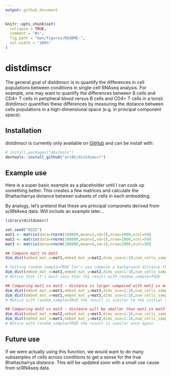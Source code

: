 ```yaml
---
output: github_document
---
```


<!-- README.md is generated from README.Rmd. Please edit that file -->

```r
knitr::opts_chunk$set(
  collapse = TRUE,
  comment = "#>",
  fig.path = "man/figures/README-",
  out.width = "100%"
)
```

# distdimscr

<!-- badges: start -->
<!-- badges: end -->

The general goal of distdimscr is to quantify the differences in cell populations between conditions in single-cell RNAseq analysis. For example, one may want to quantify the differences between B cells and CD4+ T cells in peripheral blood versus B cells and CD4+ T cells in a tonsil. distdimscr quantifies these differences by measuring the distance between cells populations in a high-dimensional space (e.g. in principal component space).

## Installation

distdimscr is currently only available on [GitHub](https://github.com/) and can be install with:

``` r
# install.packages("devtools")
devtools::install_github("arc85/distdimscr")
```

## Example use

Here is a super basic example as a placeholder until I can cook up something better. This creates a few matrices and calculate the Bhattacharrya distance between subsets of cells in each embedding.

By analogy, let's pretend that these are principal componets derived from scRNAseq data. Will include an example later...

```r
library(distdimscr)

set.seed("0222")
mat1 <- matrix(data=rnorm(100000,mean=1,sd=1),nrow=2000,ncol=50)
mat2 <- matrix(data=rnorm(100000,mean=2,sd=1),nrow=2000,ncol=50)
mat3 <- matrix(data=rnorm(100000,mean=4,sd=1),nrow=2000,ncol=50)

## Compare mat1 to mat2
dim_dist(embed_mat_x=mat1,embed_mat_y=mat2,dims_use=1:10,num_cells_sample=100,random_sample=FALSE)

# Setting random_sample=TRUE let's you compute a background distance that is independent of the actual conditions.
dim_dist(embed_mat_x=mat1,embed_mat_y=mat2,dims_use=1:10,num_cells_sample=100,random_sample=TRUE)
# Notice that it's much less than the result with random_sample=TRUE

## Comparing mat1 vs mat3 - distance is larger compared with mat1 vs mat2
dim_dist(embed_mat_x=mat1,embed_mat_y=mat3,dims_use=1:10,num_cells_sample=100,random_sample=FALSE)
dim_dist(embed_mat_x=mat1,embed_mat_y=mat3,dims_use=1:10,num_cells_sample=100,random_sample=TRUE)
# Notice with random_sample=TRUE the result is similar to the initial result

## Comparing mat2 vs mat3 - distance will be smaller than mat1 vs mat3
dim_dist(embed_mat_x=mat2,embed_mat_y=mat3,dims_use=1:10,num_cells_sample=100,random_sample=FALSE)
dim_dist(embed_mat_x=mat1,embed_mat_y=mat2,dims_use=1:10,num_cells_sample=100,random_sample=TRUE)
# Notice with random_sample=TRUE the result is similar once again

```

## Future use

If we were actually using this function, we would want to do many subsamples of cells across conditions to get a sense for the true Bhattacharrya distance. This will be updated soon with a small use cause from scRNAseq data.
